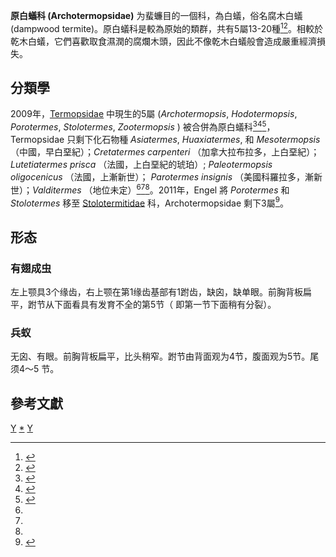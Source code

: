 {{Automatic taxobox
| image = Pacific Coast Dampwood Termite - Zootermopsis angusticollis, Delta, British Columbia.jpg
| image_caption = ''[[Zootermopsis_angusticollis|Zootermopsis angusticollis]]''
| taxon = Archotermopsidae
| authority = Engel et al., 2009
| subdivision_ranks = Genera
| subdivision = ''[[Archotermopsis|Archotermopsis]]''<br/>
''[[Hodotermopsis|Hodotermopsis]]''<br/>
''[[Zootermopsis|Zootermopsis]]''
}}

'''原白蟻科 (Archotermopsidae)''' 为蜚蠊目的一個科，為白蟻，俗名腐木白蟻 (dampwood termite)。原白蟻科是較為原始的類群，共有5屬13-20種<ref name=":0">{{Cite web|title=Archotermopsidae Overview|url=http://eol.org/pages/31791811/overview|accessdate=2018-03-26|author=|date=|format=|publisher=|language=|archive-date=2018-03-27|archive-url=https://web.archive.org/web/20180327023536/http://eol.org/pages/31791811/overview|dead-url=no}}</ref><ref>{{Cite web|title=Archotermopsidae Family Information|url=https://bugguide.net/node/view/75927|accessdate=2018-03-26|author=|date=|format=|publisher=|language=|archive-date=2020-10-23|archive-url=https://web.archive.org/web/20201023010638/https://bugguide.net/node/view/75927|dead-url=no}}</ref>。相較於乾木白蟻，它們喜歡取食濕潤的腐爛木頭，因此不像乾木白蟻般會造成嚴重經濟損失。

== 分類學 ==
2009年，[[Termopsidae|Termopsidae]] 中現生的5屬 (''Archotermopsis'', ''Hodotermopsis'', ''Porotermes'', ''Stolotermes'', ''Zootermopsis'' ) 被合併為原白蟻科<ref name=":1">{{Cite journal|title=Termites (Isoptera): their phylogeny, classification, and rise to ecological dominance|author=Engel M.S.|url=http://digitallibrary.amnh.org/handle/2246/5969|journal=American Museum Novitates|issue=|doi=|others=Grimaldi D.A., Krishna K.|year=2009|volume=3650|page=1–27|pmid=|access-date=2020-05-09|archive-date=2020-08-10|archive-url=https://web.archive.org/web/20200810101551/http://digitallibrary.amnh.org/handle/2246/5969|dead-url=no}}</ref><ref name=":2">{{Cite web|title=Termite Database|url=http://164.41.140.9/catal/|accessdate=|author=Constantino Reginaldo|date=2016|format=|publisher=|language=|archive-date=2021-02-24|archive-url=https://web.archive.org/web/20210224070338/http://164.41.140.9/catal/|dead-url=no}}</ref><ref>{{Cite web|title=Tree of Life Web Project, Termopsidae, Dampwood termites|url=http://tolweb.org/Termopsidae/11380|accessdate=|author=|date=2003|format=|publisher=|language=|archive-date=2020-10-26|archive-url=https://web.archive.org/web/20201026170837/http://tolweb.org/Termopsidae/11380|dead-url=no}}</ref>，Termopsidae 只剩下化石物種 ''Asiatermes'', ''Huaxiatermes'', 和 ''Mesotermopsis'' （中國，早白堊紀）；''Cretatermes carpenteri'' （加拿大拉布拉多，上白堊紀）； ''Lutetiatermes prisca'' （法國，上白堊紀的琥珀）; ''Paleotermopsis oligocenicus'' （法國，上漸新世）； ''Parotermes insignis'' （美國科羅拉多，漸新世）；''Valditermes'' （地位未定）<ref name=":0" /><ref name=":1" /><ref name=":2" />。2011年，Engel 將 ''Porotermes'' 和 ''Stolotermes'' 移至 [[Stolotermitidae|Stolotermitidae]] 科，Archotermopsidae 剩下3屬<ref>{{Cite journal|title=Family-Group Names for Termites (Isoptera)|author=Engel MS|url=https://zookeys.pensoft.net/article/3000|journal=ZooKeys|issue=|doi=10.3897/zookeys.148.1682|others=|year=2011|volume=148|page=171–184|pmid=22287896|access-date=2020-05-09|archive-date=2020-09-25|archive-url=https://web.archive.org/web/20200925005916/https://zookeys.pensoft.net/article/3000/|dead-url=no}}</ref>。

== 形态 ==
===有翅成虫===
左上颚具3个缘齿，右上颚在第1缘齿基部有1跗齿，缺囟，缺单眼。前胸背板扁平，跗节从下面看具有发育不全的第5节（ 即第一节下面稍有分裂）。

===兵蚁===
无囟、有眼。前胸背板扁平，比头稍窄。跗节由背面观为4节，腹面观为5节。尾须4～5 节。

== 參考文獻 ==
{{reflist|3}}
{{Taxonbar|from=Q18395404}}
[[Category:白蚁|Y]]
[[Category:原白蚁科|*]]
[[Category:等翅目|Y]]